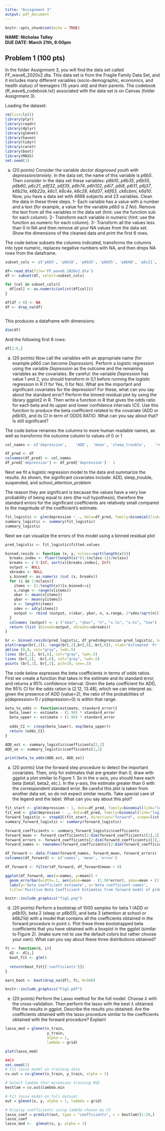 ```yaml
---
title: "Assignment 3"
output: pdf_document
---
```


```r
knitr::opts_chunk$set(echo = TRUE)
```

**NAME: Nicholas Tolley**\
**DUE DATE: March 21th, 6:00pm**

## Problem 1 (100 pts)

In the folder Assignment 3, you will find the data set called FF_wave6_2020v2.dta. This data set is from the Fragile Family Data Set, and it includes many different variables (socio-demographic, economics, and health status) of teenagers (15 years old) and their parents. The codebook (ff_wave6_codebook.txt) associated with the data set is on Canvas (folder Assignment 3).

Loading the dataset:

```r
rm(list=ls())
library(plyr)
library(readr)
library(dplyr)
library(glmnet)
library(haven)
library(tidyr)
library(caret)
library(boot)
library(MASS)
set.seed(1)
```

(a) (20 points) Consider the variable *doctor diagnosed youth with depression/anxiety*. In the data set, the name of this variable is *p6b5*. Then consider in the data set these variables: *p6b10*, *p6b35*, *p6b55*, *p6b60*, *p6c21*, *p6f32*, *p6f35*, *p6h74*, *p6h102*, *p6i7*, *p6i8*, *p6i11*, *p6j37*, *k6b21a*, *k6b22a*, *k6c1*, *k6c4e*, *k6c28*, *k6d37*, *k6f63*, *ck6cbmi*, *k6d10*. Now, you have a data set with 4898 subjects and 23 variables. Clean the data in these three steps. 1- Each variable has a value with a number and a text (for example, a value for the variable *p6b5* is *2 No*). Remove the text from all the variables in the data set (hint: use the function sub for each column). 2- Transform each variable in numeric (hint: use the function as.numeric for each column). 3- Transform all the values less than 0 in NA and then remove all your NA values from the data set. Show the dimensions of the cleaned data and print the first 6 rows.

The code below subsets the columns indicated, transforms the columns into type numeric, replaces negative numbers with NA, and then drops NA rows from the dataframe.

```r
subset_cols <- c('p6b5', 'p6b10', 'p6b35', 'p6b55', 'p6b60', 'p6c21', 'p6f32', 'p6f35', 'p6h74', 'p6h102', 'p6i7', 'p6i8', 'p6i11', 'p6j37', 'k6b21a', 'k6b22a', 'k6c1', 'k6c4e', 'k6c28', 'k6d37', 'k6f63', 'ck6cbmi', 'k6d10')

df<-read_dta(file='FF_wave6_2020v2.dta')
df <- subset(df, select=subset_cols)

for (col in subset_cols){
  df[col] <- as.numeric(unlist(df[col]))
}

df[df < 0] <- NA
df <- drop_na(df)



```

This produces a dataframe with dimensions:

```r
dim(df)
```

And the following first 6 rows:

```r
df[1:6,]
```

(a) (20 points) Now call the variables with an appropriate name (for example *p6b5* can become *Depression*). Perform a logistic regression using the variable *Depression* as the outcome and the remaining variables as the covariates. Be careful: the variable *Depression* has value 1 and 2, you should transform in 0,1 before running the logistic regression in R (1 for Yes, 0 for No). What are the important and significant covariates for the depression? For these, what can you say about the standard error? Perform the binned residual plot by using the library ggplot2 in R. Then write a function in R that gives the odds ratio for each beta and its upper and lower confidence intervals (CI). Use this function to produce the beta coefficient related to the covariate (ADD or *p6b10*), and its CI in term of ODDS RATIO. What can you say about that? Is still significant?

The code below renames the columns to more human readable names, as well as transforms the outcome column to values of 0 or 1

```r
col_names <- c('depression',	'ADD',	'mean',	'sleep_trouble',	'runaway',	'suspended',	'drug_problem',	'parent_jailed',	'smoker',	'jailed',	'neighbor_help',	'close_neighborhood',	'gang_problem',	'free_food',	'school_attention_problem',	'sports_team',	'parent_relationship',	'calm_home',	'father_close',	'physically_active',	'marijuana',	'BMI',	'menstruation_age')

df_pred <- df
colnames(df_pred) <- col_names
df_pred['depression'] <- df_pred['depression'] - 1

```

Next we fit a logistic regression model to the data and summarize the results. As shown, the significant covariates include: ADD, sleep_trouble, suspended, and school_attention_problem

The reason they are significant is because the values have a very low probability of being equal to zero (the null hypothesis), therefore the standard errors for the significant coefficients are relatively small compared to the magnitude of the coefficient's estimate.

```r
fit_logistic <- glm(depression ~ ., data=df_pred, family=binomial(link="logit"))
summary_logistic <- summary(fit_logistic)
summary_logistic
```

Next we can visualize the errors of this model using a binned residual plot

```r
pred_logistic <- fit_logistic$fitted.values

binned.resids <- function (x, y, nclass=sqrt(length(x))){
  breaks.index <- floor(length(x)*(1:(nclass-1))/nclass)
  breaks <- c (-Inf, sort(x)[breaks.index], Inf)
  output <- NULL
  xbreaks <- NULL
  x.binned <- as.numeric (cut (x, breaks))
  for (i in 1:nclass){
    items <- (1:length(x))[x.binned==i]
    x.range <- range(x[items])
    xbar <- mean(x[items])
    ybar <- mean(y[items])
    n <- length(items)
    sdev <- sd(y[items])
    output <- rbind (output, c(xbar, ybar, n, x.range, 2*sdev/sqrt(n)))
  }
  colnames (output) <- c ("xbar", "ybar", "n", "x.lo", "x.hi", "2se")
  return (list (binned=output, xbreaks=xbreaks))
}

br <- binned.resids(pred_logistic, df_pred$depression-pred_logistic, nclass=10)$binned
plot(range(br[,1]), range(br[,2],br[,6],-br[,6]), xlab="Estimated  Pr (depression)", ylab="Average residual", type="n", main="Binned residual plot", mgp=c(2,.5,0))
abline (0,0, col="gray", lwd=.5)
lines (br[,1], br[,6], col="gray", lwd=.5)
lines (br[,1], -br[,6], col="gray", lwd=.5)
points (br[,1], br[,2], pch=19, cex=.5)
```

The code below expresses the beta coefficients in terms of odds ratios. First we create a function that takes in the estimate and its standard error, and returns a 95% confidence interval. Given the beta coefficient for ADD, the 95% CI for the odds ration is [2.12, 13.48], which we can interpret as: given the presence of ADD (value=2), the ratio of the probabilities of p(depression=1) / p(depression=0) is within that range.

```r
beta_to_odds <- function(estimate, standard_error){
  beta_lower <- estimate - (1.96) * standard_error
  beta_upper <- estimate + (1.96) * standard_error
  
  odds_CI <- c(exp(beta_lower), exp(beta_upper))
  return (odds_CI)
}

ADD_est <- summary_logistic$coefficients[2,1]
ADD_se <- summary_logistic$coefficients[2,2]

print(beta_to_odds(ADD_est, ADD_se))
```

(a) (20 points) Use the forward step procedure to detect the important covariates. Then, only for estimates that are greater than 0, draw with ggplot a plot similar to Figure 1. So in the x-axis, you should have each beta (beta1, beta2, etc.). In the y-axis, the estimate greater than 0 with the correspondent standard error. Be careful this plot is taken from another data set, so do not expect similar results. Take special care of the legend and the label. What can you say about this plot?

```r
fit_start <- glm(depression ~ 1, data=df_pred, family=binomial(link="logit"))
fit_end <- glm(depression ~ ., data=df_pred, family=binomial(link="logit"))
forward_logistic <- stepAIC(fit_start, direction="forward", scope=list(upper=fit_end, lower=fit_start))
summary_forward_logistic <- summary(forward_logistic)
```

```r
forward_coefficients <- summary_forward_logistic$coefficients
forward_mean <- forward_coefficients[2:dim(forward_coefficients)[1],1]
forward_errors <- forward_coefficients[2:dim(forward_coefficients)[1],2]
forward_names <- rownames(forward_coefficients)[2:dim(forward_coefficients)[1]]

df_forward <- data.frame(forward_names, forward_mean, forward_errors)
colnames(df_forward) <- c('names', 'mean', 'error')

df_forward <- filter(df_forward, df_forward$mean > 0)

ggplot(df_forward, aes(x=names, y=mean)) + 
  geom_errorbar(width=.1, aes(ymin=mean - (1.96*error), ymax=mean + (1.96*error))) +
  labs(y='beta coefficient estimate', x='beta coefficient names',
  title='Positive Beta Coefficient Estimates from forward model of p(depression)')
```

```r
knitr::include_graphics("fig1.png")
```

(d) (20 points) Perform a bootstrap of 1000 samples for beta 1 (ADD or *p6b10*), beta 2 (sleep or *p6b55*), and beta 3 (attention at school or *k6b21a*) with a model that contains all the coefficients obtained in the forward procedure in point c. Plot these three bootstrapped beta coefficients that you have obtained with a boxplot in the ggplot (similar to Figure 2). (make sure not to use the default colors but rather choose your own). What can you say about these three distributions obtained?

```r
fc <- function(d, i){
  d2 <- d[i,]
  boot_fit <- glm()
  
  return(boot_fit[['coefficients']])
}

earn_boot <- boot(drop_na(df), fc, R=500)
```

```r
knitr::include_graphics("Fig2.pdf")
```

(e) (20 points) Perform the Lasso method for the full model. Choose $\lambda$ with the cross-validation. Then perform the lasso with the best $\lambda$ obtained. Plot the results in ggplot. Describe the results you obtained. Are the coefficients obtained with the lasso procedure similar to the coefficients obtained with the forward procedure? Explain!

```r
lasso_mod = glmnet(x_train, 
                   y_train, 
                   alpha = 1, 
                   lambda = grid)

plot(lasso_mod)

##CV 
set.seed(1)
# Fit lasso model on training data
cv.out = cv.glmnet(x_train, y_train, alpha = 1) 

# Select lambda that minimizes training MSE
bestlam = cv.out$lambda.min 

# Fit lasso model on full dataset
out = glmnet(x, y, alpha = 1, lambda = grid) 

# Display coefficients using lambda chosen by CV
lasso_coef = predict(out, type = "coefficients", s = bestlam)[1:20,] 
lasso_coef
lasso_mod <-  glmnet(x, y, alpha = 1)
```
